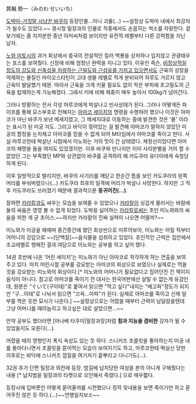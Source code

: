 箕輪 勢一（みのわ せいいち）

[[도박마-거짓말 사냥꾼 바쿠]]의 등장인물...아니 괴물(...)
~~설정상 도박마 내에서 최강자가 될수도 있었다.~~ 
경시청 밀장과의 인물로 작중에서도 손꼽히는 썩소를 자랑한다. 겉보기에는 좀 지저분한 중년 아저씨처럼 보이지만 유전적 레벨부터 다른 강력함을 지닌 남자. 

[[노와 미토시]]의 과거 회상에서 중국의 전설적인 킬러 백룡을 상처하나 입지않고 관광태우는 포스를 보여줬다. 신장에 비해 엄청난 완력을 지니고 있다. 이유인 즉슨, [[내장형 근육|비정상적일 정도의 강도와 신축성을 자랑하는 근밀도와 근섬유를 가지고 있으면서도]] 근육의 성장을 억제하는 물질인 마이오스타틴이 고대 생물 레벨로 적게 분비되어 하루도 거르지 않고 근육이 발달했기 때문. 따라서 근육을 크게 키울 필요도 없이 작은 부피에 초고밀도의 근육을 탑재하는게 가능해졌다. 그래서 키에 비해 체중이 매우 높아서 100kg가 넘어간다.

그러나 방황하는 전사 각성 마루코에게 박살나고 빈사상태가 된다. 그러나 어떻게든 파이프를 통해 모스부호로 전해지는 [[아마코 세이치]]의 명령을 수행하려 했으나 이것은 아마코가 아닌 바쿠가 보낸 메세지였고, 그 메세지대로 이동하는 중에 발견한 것은 '물' 이라는 표시가 된 미궁 지도. 그리고 바닥이 젖어있는 걸 발견해 아마코가 말하지 않았던 미궁의 함정을 눈치채고 아마코를 믿을 수 없게 되어 M타임에서 아마코를 죽이고 만다. 사실 마루코한테 박살난 시점에서 미노와는 거의 맛이 간 상태였다. 제정신이었다면 아마코의 해명을 들을 여지도 있었겠지만.
이후 바쿠와 만나지만 이미 사리분별을 거의 할 수 없었던 그는 부족했던 MP와 상관없이 바쿠를 공격하려 해 카도쿠라 유다이에게 숙청당하게 된다.

이후 일방적으로 발리지만, 바쿠의 사기(!)를 깨닫고 한순간 틈을 보인 카도쿠라의 왼쪽 머리를 부숴버렸으나(...) 카도쿠라 최후의 일격에 머리가 박살나 사망한다.
하지만 그 직후 카도쿠라도 쓰러졌기 때문에 결과적으론 '''동귀어진(...)'''.

잘하면 [[카라칼]]과도 싸우는 모습을 보여줄 수 있었으나 [[카라칼]]이 싱겁게 물러서는 바람에 둘의 싸움은 영영 볼 수 없게 되었다. 도박을 싫어하는 [[카라칼]]로써는 초인 미노와와의 싸움을 피한 게 굳 초이스.~~하지만 카라칼의 진짜 실력이 나오면 어떨까?~~

미노와가 미궁을 헤매며 중간중간에 했던 회상씬으로 미루어보아, 미노와는 어릴 적부터 어머니의 강압으로 ~~[단백질]~~음식물을 섭취하고 있었다. 초인적인 근력은 집안에서 조교레벨로 행해진 결과.여담으로 미노와는 공부를 하고 싶어 했다.

14권 초반에 나온 '어린 세이치'는 미노와가 아닌 아마코로 착각하게 하는 연출을 보여주고 있다. 마치 어린시절 공부를 강요받는 아마코의 회상으로 보였으나 실제로는 먹을 것을 강요받는 미노와의 회상이다.[* 미노와의 어머니가 필요없다고 집어던진 건 책이지 음식이 아니다. 참고로 아마코를 죽이기 전 대사는 한국어판에선 살릴 수 없는게 유감인데, 원문은 "ぐいて(구이테)"로 붙여서 읽으면 "먹고 싶다"내지는 "배고파"정도가 되지만 "구...이테"로 나눠서 읽으면 "끄윽...아파"가 된다. 실제로 아마코를 죽이고 신체 일부를 먹은 듯한 묘사가 나온다.] ~~설정상으로는 어렸을 때부터 근력이 남달랐을텐데 그냥 어머니를 때려눕히고 하고싶은 대로 살았으면...~~

만약 공부도 했더라면 [마나베 타쿠미|밀장과장]처럼 '''힘과 지능을 겸비한''' 강자가 될 수 있었을지도 모른다(...).

어렸을 때의 영향인지 폭식 속성도 있는 듯 하다. 스니커즈 초콜릿을 좋아하는지 미궁 내를 돌아다니면서 초콜릿을 뜯어먹는 모습이 보여지기도 하고, 마루코한테 떡실신 당한 이후로는 바닥에 스니커즈 껍질을 여기저기 흩뿌리고 다니기도(...).


32권 추가 단편 밀장과 외전에 등장.
밤길에 납치당한 여성을 본의 아니게 구해줬다는 내용 [* 납치범을 밀장과의 타켓으로 오인해서 죽였다.] 으로 매우짧다.

등장시에 입버릇인 어떻게 묻어줄까를 시전했으나 정작 뒷내용을 보면 죽이기만 하고 묻어주진 않은 듯 하다.(...)~~언행일치보소~~
